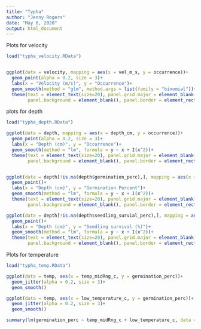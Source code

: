 ```yaml
---
title: "Typha"
author: "Jenny Rogers"
date: "May 6, 2020"
output: html_document
---
```



Plots for velocity
```r
load("typha_velocity.RData")  


ggplot(data = velocity, mapping = aes(x = vel_m_s, y = occurrence))+
  geom_point(alpha = 0.2, size = 3)+
  labs(x = "Velocity (m/s)", y = "Occurrence")+
  geom_smooth(method = "glm", method.args = list(family = "binomial"))+
  theme(text = element_text(size=20), panel.grid.major = element_blank(), panel.grid.minor = element_blank(),
        panel.background = element_blank(), panel.border = element_rect(colour = "black", fill=NA, size=.5))


```

plots for depth

```r

load("typha_depth.RData")

ggplot(data = depth, mapping = aes(x = depth_cm, y = occurrence))+
  geom_point(alpha = 0.2, size = 3)+
  labs(x = "Depth (cm)", y = "Occurrence")+
  geom_smooth(method = "lm", formula = y ~ x + I(x^2))+
  theme(text = element_text(size=20), panel.grid.major = element_blank(), panel.grid.minor = element_blank(),
        panel.background = element_blank(), panel.border = element_rect(colour = "black", fill=NA, size=.5))


ggplot(data = depth[!is.na(depth$germination_perc),], mapping = aes(x = depth_cm, y = germination_perc, color = species))+
  geom_point()+
  labs(x = "Depth (cm)", y = "Germination Percent")+
  geom_smooth(method = "lm", formula = y ~ x + I(x^2))+
  theme(text = element_text(size=20), panel.grid.major = element_blank(), panel.grid.minor = element_blank(),
        panel.background = element_blank(), panel.border = element_rect(colour = "black", fill=NA, size=.5))

ggplot(data = depth[!is.na(depth$seedling_survial_perc),], mapping = aes(x = depth_cm, y = seedling_survial_perc, color = species))+
  geom_point()+
  labs(x = "Depth (cm)", y = "Seedling survival (%)")+
  geom_smooth(method = "lm", formula = y ~ x + I(x^2))+
  theme(text = element_text(size=20), panel.grid.major = element_blank(), panel.grid.minor = element_blank(),
        panel.background = element_blank(), panel.border = element_rect(colour = "black", fill=NA, size=.5))

```

Plots for temperature

```r

load("typha_temp.RData")

ggplot(data = temp, aes(x = temp_midRng_c, y = germination_perc))+
  geom_jitter(alpha = 0.2, size = 3)+
  geom_smooth()

ggplot(data = temp, aes(x = low_temperature_c, y = germination_perc))+
  geom_jitter(alpha = 0.2, size = 3)+
  geom_smooth()

summary(lm(germination_perc ~ temp_midRng_c + low_temperature_c, data = temp))



```